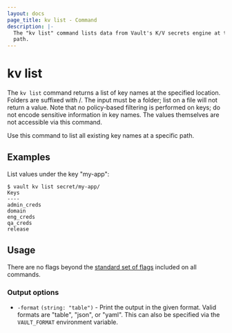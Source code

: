 ```yaml
---
layout: docs
page_title: kv list - Command
description: |-
  The "kv list" command lists data from Vault's K/V secrets engine at the given
  path.
---
```


# kv list

The `kv list` command returns a list of key names at the specified location.
Folders are suffixed with /. The input must be a folder; list on a file will not
return a value. Note that no policy-based filtering is performed on keys; do not
encode sensitive information in key names. The values themselves are not
accessible via this command.

Use this command to list all existing key names at a specific path.

## Examples

List values under the key "my-app":

```shell-session
$ vault kv list secret/my-app/
Keys
----
admin_creds
domain
eng_creds
qa_creds
release
```

## Usage

There are no flags beyond the [standard set of flags](/docs/commands)
included on all commands.

### Output options

- `-format` `(string: "table")` - Print the output in the given format. Valid
  formats are "table", "json", or "yaml". This can also be specified via the
  `VAULT_FORMAT` environment variable.
